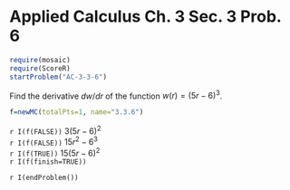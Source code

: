 Applied Calculus Ch. 3 Sec. 3 Prob. 6
========================================================
```r
require(mosaic)
require(ScoreR)
startProblem("AC-3-3-6")
```

Find the derivative $dw/dr$ of the function $w(r) = (5r - 6)^3$.
```r
f=newMC(totalPts=1, name="3.3.6")
```
`r I(f(FALSE))` $3(5r-6)^2$     
`r I(f(FALSE))` $15r^2 - 6^3$    
`r I(f(TRUE))` $15 (5r-6)^2$    
`r I(f(finish=TRUE))`

`r I(endProblem())`